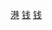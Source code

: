{{Catnav|頁面分類|各種主題的頁面分類|按國家分類|各國經濟|各國貨幣}}
{{Catnav|頁面分類|各種主題的頁面分類|依中国各省来作的分类|中国各省经济|香港經濟}}
{{Catnav|頁面分類|人类社会|经济|各國經濟|各國貨幣}}
{{commons category|Money of Hong Kong}}
{{catmore|港元}}

[[Category:中国货币|港]]
[[Category:香港經濟|钱]]
[[Category:广东经济史|钱]]